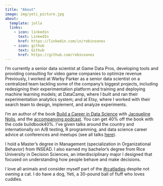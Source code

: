 ```yaml
---
title: "About"
image: img/yeti_picture.jpg
about:
  template: jolla
  links:
    - icon: linkedin
      text: LinkedIn
      href: https://linkedin.com/in/robinsones
    - icon: github
      text: Github
      href: https://github.com/robinsones
---
```


I'm currently a senior data scientist at Game Data Pros, developing tools and providing consulting for video game companies to optimize revenue Previously, I worked at Warby Parker as a senior data scientist on a centralized team tackling some of the company's biggest projects, including redesigning their experimentation platform and training and deploying machine learning models; at DataCamp, where I built and ran their experimentation analytics system; and at Etsy, where I worked with their search team to design, implement, and analyze experiments.

I'm an author of the book [Build a Career in Data Science](https://www.manning.com/books/build-your-career-in-data-science?a_aid=buildcareer&a_bid=76784b6a) with [Jacqueline Nolis](https://jnolis.com/), and the [accompanying podcast](podcast.bestbook.cool). You can get 40% off the book with the code buildbook40%. I've given talks around the country and internationally on A/B testing, R programming, and data science career advice at conferences and meetups (see all talks [here](https://hookedondata.org/speaking/)). 

I hold a Master's degree in Management (specialization in Organizational Behavior) from INSEAD. I also earned my bachelor's degree from Rice University in Decision Sciences, an interdisciplinary major I designed that focused on understanding how people behave and make decisions.

I love all animals and consider myself part of the [#rcatladies](https://twitter.com/hashtag/rcatladies) despite not owning a cat. I do have a dog, Yeti, a 30-pound ball of fluff who loves cuddles.

